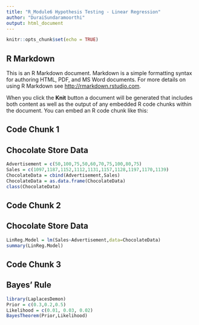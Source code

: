 ```yaml
---
title: "R_Module6 Hypothesis Testing - Linear Regression"
author: "DuraiSundaramoorthi"
output: html_document
---
```


```r
knitr::opts_chunk$set(echo = TRUE)
```

## R Markdown

This is an R Markdown document. Markdown is a simple formatting syntax for authoring HTML, PDF, and MS Word documents. For more details on using R Markdown see <http://rmarkdown.rstudio.com>.

When you click the **Knit** button a document will be generated that includes both content as well as the output of any embedded R code chunks within the document. You can embed an R code chunk like this:

## Code Chunk 1
## Chocolate Store Data
```r
Advertisement = c(50,100,75,50,60,70,75,100,80,75)
Sales = c(1097,1187,1152,1112,1131,1157,1128,1197,1170,1139)
ChocolateData = cbind(Advertisement,Sales)
ChocolateData = as.data.frame(ChocolateData)
class(ChocolateData)
```

## Code Chunk 2
## Chocolate Store Data
```r
LinReg.Model = lm(Sales~Advertisement,data=ChocolateData)
summary(LinReg.Model)
```

## Code Chunk 3
## Bayes' Rule
```r
library(LaplacesDemon)
Prior = c(0.3,0.2,0.5)
Likelihood = c(0.01, 0.03, 0.02)
BayesTheorem(Prior,Likelihood)
```